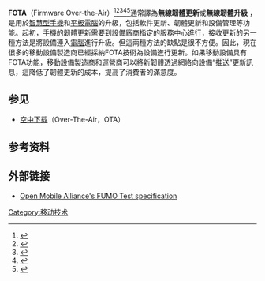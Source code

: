 {{NoteTA
|G1=IT
}}
{{Other uses|FOTA|FOTA}}

'''FOTA'''（Firmware Over-the-Air）<ref name="theinquirer martin 2012">{{cite news | url=http://www.theinquirer.net/inquirer/news/2154631/asus-set-february-android-upgrade-original-transformer | title=Asus is still set on February Android 4.0 upgrade for original Transformer | work=[[The_Inquirer|The Inquirer]] | date=February 23, 2012 | accessdate=March 27, 2012 | author=Martin, Chris | archive-date=2019-12-25 | archive-url=https://web.archive.org/web/20191225035908/https://www.theinquirer.net/inquirer/news/2154631/asus-set-february-android-upgrade-original-transformer | dead-url=yes }}</ref><ref name="marketwatch 2012">{{cite news | url=http://www.marketwatch.com/story/bb-electronics-expands-its-wireless-reach-with-acquisition-of-conel-and-its-portfolio-of-cellular-routers-and-gateways-2012-03-02 | title=B&B Electronics Expands Its Wireless Reach with Acquisition of Conel and Its Portfolio of Cellular Routers and Gateways | work=[[MarketWatch|MarketWatch]] | date=March 2, 2012 | accessdate=March 27, 2012}}</ref><ref name="dataweek 2012">{{cite news | url=http://www.dataweek.co.za/news.aspx?pklnewsid=41364 | title=Cellular module adds FOTA, GSM positioning | work=Dataweek | date=March 7, 2012 | accessdate=March 27, 2012 | archive-date=2018-06-29 | archive-url=https://web.archive.org/web/20180629131546/http://www.dataweek.co.za/news.aspx?pklnewsid=41364 | dead-url=no }}</ref><ref name="theunwired hess 2012">{{cite news | url=http://www.theunwired.net/?item=upgrade-samsung-to-offer-android-4-0-for-its-galaxy-s-ii-end-of-this-week-update | title=UPGRADE: Samsung to offer Android 4.0 for its Galaxy S II end of this week | work=The Unwired | date=March 9, 2012 | accessdate=March 27, 2012 | author=Hess, Arne | archive-date=2018-05-08 | archive-url=https://web.archive.org/web/20180508190549/http://www.theunwired.net/?item=upgrade-samsung-to-offer-android-4-0-for-its-galaxy-s-ii-end-of-this-week-update | dead-url=no }}</ref><ref name="ibtimes gilbert 2012">{{cite news | url=http://www.ibtimes.co.uk/articles/311768/20120309/samsung-galaxy-s2-ice-cream-sandwich.htm | title=Samsung Galaxy S2 Ice Cream Sandwich Update Confirmed (Then Retracted) | work=[[International_Business_Times|International Business Times]] | date=March 9, 2012 | accessdate=March 27, 2012 | author=Gilbert, David | archive-date=2013-09-27 | archive-url=https://web.archive.org/web/20130927190459/http://www.ibtimes.co.uk/articles/311768/20120309/samsung-galaxy-s2-ice-cream-sandwich.htm | dead-url=no }}</ref>通常譯為'''無線韌體更新'''或'''無線韌體升級''' ，是用於[[智慧型手機|智慧型手機]]和[[平板電腦|平板電腦]]的升級，包括軟件更新、韌體更新和設備管理等功能。起初，[[手機|手機]]的韌體更新需要到設備廠商指定的服務中心進行，接收更新的另一種方法是將設備連入[[電腦|電腦]]進行升級。但這兩種方法的缺點是很不方便。因此，現在很多的移動設備製造商已經採納FOTA技術為設備進行更新。如果移動設備具有FOTA功能，移動設備製造商和運營商可以將新韌體透過網絡向設備“推送”更新訊息，這降低了韌體更新的成本，提高了消費者的滿意度。

==参见==
* [[空中下载|空中下载]]（Over-The-Air，OTA）

==参考资料==
{{Reflist}}

==外部链接==
* [http://www.openmobilealliance.org/technical/release_program/docs/ets/oma-ets-fumo-v1_0-20061215-c.pdf Open Mobile Alliance's FUMO Test specification] {{Wayback|url=http://www.openmobilealliance.org/technical/release_program/docs/ets/oma-ets-fumo-v1_0-20061215-c.pdf |date=20120212233218 }}

[[Category:移动技术|Category:移动技术]]